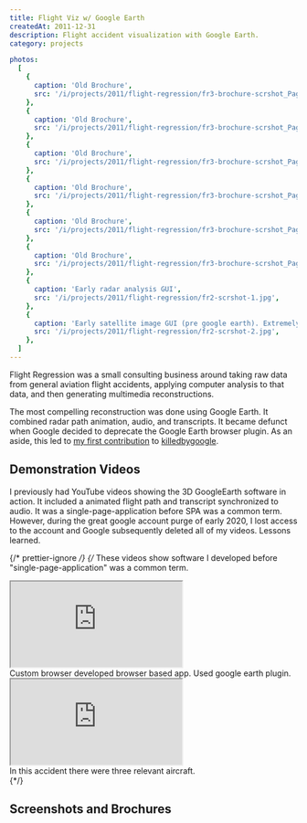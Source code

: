 ```yaml
---
title: Flight Viz w/ Google Earth
createdAt: 2011-12-31
description: Flight accident visualization with Google Earth.
category: projects

photos:
  [
    {
      caption: 'Old Brochure',
      src: '/i/projects/2011/flight-regression/fr3-brochure-scrshot_Page3.webp',
    },
    {
      caption: 'Old Brochure',
      src: '/i/projects/2011/flight-regression/fr3-brochure-scrshot_Page4.webp',
    },
    {
      caption: 'Old Brochure',
      src: '/i/projects/2011/flight-regression/fr3-brochure-scrshot_Page5.webp',
    },
    {
      caption: 'Old Brochure',
      src: '/i/projects/2011/flight-regression/fr3-brochure-scrshot_Page6.webp',
    },
    {
      caption: 'Old Brochure',
      src: '/i/projects/2011/flight-regression/fr3-brochure-scrshot_Page7.webp',
    },
    {
      caption: 'Old Brochure',
      src: '/i/projects/2011/flight-regression/fr3-brochure-scrshot_Page8.webp',
    },
    {
      caption: 'Early radar analysis GUI',
      src: '/i/projects/2011/flight-regression/fr2-scrshot-1.jpg',
    },
    {
      caption: 'Early satellite image GUI (pre google earth). Extremely large images. Had to use Java Advanced Imaging to tile.',
      src: '/i/projects/2011/flight-regression/fr2-scrshot-2.jpg',
    },
  ]
---
```



Flight Regression was a small consulting business around taking raw data from general aviation flight accidents,
applying computer analysis to that data, and then generating multimedia reconstructions.

The most compelling reconstruction was done using Google Earth. It combined radar path animation, audio, and
transcripts. It became defunct when Google decided to deprecate the Google Earth browser plugin. As an aside, this led
to [my first contribution](https://github.com/codyogden/killedbygoogle/pull/320)
to [killedbygoogle](https://killedbygoogle.com/).

## Demonstration Videos

I previously had YouTube videos showing the 3D GoogleEarth software in action. It included a animated flight path and
transcript synchronized to audio. It was a single-page-application before SPA was a common term. However, during the
great google account purge of early 2020, I lost access to the account and Google subsequently deleted all of my
videos. Lessons learned.

{/* prettier-ignore */}
{/*
These videos show software I developed before "single-page-application" was a common term.

<div class="video-responsive">
  <iframe
    allowfullscreen
    src="https://www.youtube.com/embed/u4M-bm_V9wU"
    allow="autoplay; encrypted-media; picture-in-picture"
  ></iframe>
</div>
<div class="media-caption">
  Custom browser developed browser based app. Used google earth plugin.
</div>

<div class="video-responsive">
  <iframe
    allowFullScreen
    src="https://www.youtube.com/embed/ASHVUUbhFNM"
    allow="autoplay; encrypted-media; picture-in-picture"
  ></iframe>
</div>
<div class="media-caption">In this accident there were three relevant aircraft.</div>
{*/}

## Screenshots and Brochures

<BlogPhotosSimple photos={frontmatter.photos} />
